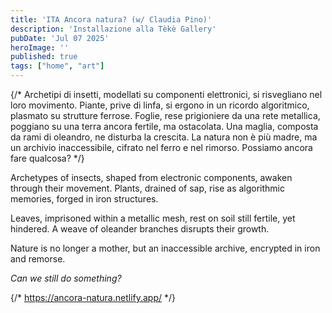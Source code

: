 ```yaml
---
title: 'ITA Ancora natura? (w/ Claudia Pino)'
description: 'Installazione alla Tèkè Gallery'
pubDate: 'Jul 07 2025'
heroImage: ''
published: true
tags: ["home", "art"]
---
```



{/* Archetipi di insetti, modellati su componenti elettronici, si risvegliano nel loro movimento. Piante, prive di linfa, si ergono in un ricordo algoritmico, plasmato su strutture ferrose. Foglie, rese prigioniere da una rete metallica, poggiano su una terra ancora fertile, ma ostacolata. Una maglia, composta da rami di oleandro, ne disturba la crescita. La natura non è più madre, ma un archivio inaccessibile, cifrato nel ferro e nel rimorso. Possiamo ancora fare qualcosa? */}

<ImageWithShadow 
  src="/images/exps/ancora-natura/ancora_natura_3.jpg" 
  alt="Ancora natura? 3" 
/>

Archetypes of insects, shaped from electronic components, awaken through their movement. Plants, drained of sap, rise as algorithmic memories, forged in iron structures.

Leaves, imprisoned within a metallic mesh, rest on soil still fertile, yet hindered. A weave of oleander branches disrupts their growth.

Nature is no longer a mother, but an inaccessible archive, encrypted in iron and remorse.

_Can we still do something?_

<ImageWithShadow 
  src="/images/exps/ancora-natura/ancora_natura_5.jpg" 
  alt="Ancora natura? 1" 
/>

<ImageWithShadow 
  src="/images/exps/ancora-natura/ancora_natura_6.jpg" 
  alt="Ancora natura? 2" 
/>

<ImageWithShadow 
  src="/images/exps/ancora-natura/ancora_natura_9.jpg" 
  alt="Ancora natura? 3" 
/>

{/* https://ancora-natura.netlify.app/ */}
